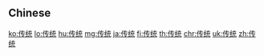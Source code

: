 {{also|傳統}}
==Chinese==
{{zh-see|傳統}}

[[ko:传统]]
[[lo:传统]]
[[hu:传统]]
[[mg:传统]]
[[ja:传统]]
[[fi:传统]]
[[th:传统]]
[[chr:传统]]
[[uk:传统]]
[[zh:传统]]